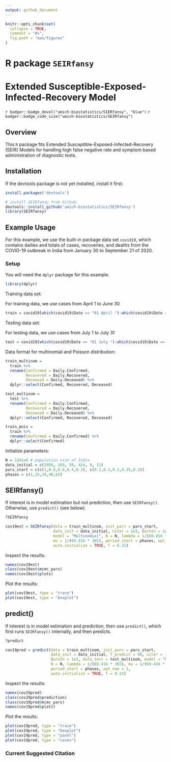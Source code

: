 ```yaml
---
output: github_document
---
```


<!-- README.md is generated from README.Rmd. Please edit that file -->

```r
knitr::opts_chunk$set(
  collapse = TRUE,
  comment = "#>",
  fig.path = "man/figures"
)
```

# R package `SEIRfansy`

# Extended Susceptible-Exposed-Infected-Recovery Model

`r badger::badge_devel("umich-biostatistics/SIERfansy", "blue")` `r badger::badge_code_size("umich-biostatistics/SEIRfansy")`

## Overview

This `R` package fits Extended Susceptible-Exposed-Infected-Recovery (SEIR) Models for handling high false negative rate and symptom based administration of diagnostic tests.

## Installation

If the devtools package is not yet installed, install it first:

```r
install.packages('devtools')
```

```r
# install SEIRfansy from Github:
devtools::install_github('umich-biostatistics/SEIRfansy') 
library(SEIRfansy)
```

## Example Usage

For this example, we use the built-in package data set `covid19`, which contains dailies and totals of cases, recoveries, and deaths from the COVID-19 outbreak in India from January 30 to September 21 of 2020.

### Setup

You will need the `dplyr` package for this example.

```r
library(dplyr)
```

Training data set:

For training data, we use cases from April 1 to June 30

```r
train = covid19[which(covid19$Date == "01 April "):which(covid19$Date == "30 June "),]
```

Testing data set:

For testing data, we use cases from July 1 to July 31

```r
test = covid19[which(covid19$Date == "01 July "):which(covid19$Date == "31 July "),]
```

Data format for multinomial and Poisson distribution:

```r
train_multinom = 
  train %>% 
  rename(Confirmed = Daily.Confirmed, 
         Recovered = Daily.Recovered,
         Deceased = Daily.Deceased) %>%
  dplyr::select(Confirmed, Recovered, Deceased)

test_multinom = 
  test %>% 
  rename(Confirmed = Daily.Confirmed, 
         Recovered = Daily.Recovered,
         Deceased = Daily.Deceased) %>%
  dplyr::select(Confirmed, Recovered, Deceased)

train_pois = 
  train %>% 
  rename(Confirmed = Daily.Confirmed) %>%
  dplyr::select(Confirmed)
```

Initialize parameters:

```r
N = 1341e6 # population size of India
data_initial = c(2059, 169, 58, 424, 9, 11)
pars_start = c(c(1,0.8,0.6,0.4,0.2), c(0.2,0.2,0.2,0.25,0.2))
phases = c(1,15,34,48,62)
```

## SEIRfansy()

If interest is in model estimation but not prediction, then use `SEIRfansy()`. Otherwise, use `predict()` (see below).

```r
?SEIRfansy
```

```r
cov19est = SEIRfansy(data = train_multinom, init_pars = pars_start, 
                     data_init = data_initial, niter = 1e3, BurnIn = 1e2, 
                     model = "Multinomial", N = N, lambda = 1/(69.416 * 365), 
                     mu = 1/(69.416 * 365), period_start = phases, opt_num = 1, 
                     auto.initialize = TRUE, f = 0.15)
```

Inspect the results:

```r
names(cov19est)
class(cov19est$mcmc_pars)
names(cov19est$plots)
```

Plot the results:

```r
plot(cov19est, type = "trace")
plot(cov19est, type = "boxplot")
```

## predict()

If interest is in model estimation and prediction, then use `predict()`, which first runs `SEIRfansy()` internally, and then predicts.

```r
?predict
```

```r
cov19pred = predict(data = train_multinom, init_pars = pars_start, 
                    data_init = data_initial, T_predict = 60, niter = 1e3, 
                    BurnIn = 1e2, data_test = test_multinom, model = "Multinomial", 
                    N = N, lambda = 1/(69.416 * 365), mu = 1/(69.416 * 365), 
                    period_start = phases, opt_num = 1, 
                    auto.initialize = TRUE, f = 0.15)
```

Inspect the results:

```r
names(cov19pred)
class(cov19pred$prediction)
class(cov19pred$mcmc_pars)
names(cov19pred$plots)
```

Plot the results:

```r
plot(cov19pred, type = "trace")
plot(cov19pred, type = "boxplot")
plot(cov19pred, type = "panel")
plot(cov19pred, type = "cases")
```

### Current Suggested Citation


